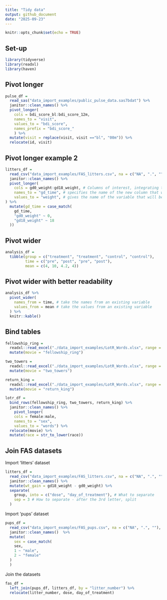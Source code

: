 ```yaml
---
title: "Tidy data"
output: github_document
date: "2025-09-23"
---
```


```r
knitr::opts_chunk$set(echo = TRUE)
```

## Set-up

```r
library(tidyverse)
library(readxl)
library(haven)
```

## Pivot longer

```r
pulse_df =
  read_sas("data_import_examples/public_pulse_data.sas7bdat") %>% 
  janitor::clean_names() %>% 
  pivot_longer(
    cols = bdi_score_bl:bdi_score_12m,
    names_to = "visit",
    values_to = "bdi_score",
    names_prefix = "bdi_score_"
    ) %>% 
  mutate(visit = replace(visit, visit =="bl", "00m")) %>% 
  relocate(id, visit)
```

## Pivot longer example 2

```r
litters_df =
  read_csv("data_import_examples/FAS_litters.csv", na = c("NA", ".", "")) %>% 
  janitor::clean_names() %>% 
  pivot_longer(
    cols = gd0_weight:gd18_weight, # Columns of interest, integrating the columns into each other
    names_to = "gd_time", # specifies the name of the new column that will be created to store the original column names from the "wide" format data, after they have been pivoted into a "long" format
    values_to = "weight", # gives the name of the variable that will be created from the data stored in the cell value
) %>% 
  mutate(gd_time = case_match(
    gd_time,
    "gd0_weight" ~ 0,
    "gd18_weight" ~ 18
  ))
```

## Pivot wider

```r
analysis_df =
  tibble(group = c("treatment", "treatment", "control", "control"),
         time = c("pre", "post", "pre", "post"),
         mean = c(4, 10, 4.2, 4))
```

## Pivot wider with better readability
```r
analysis_df %>% 
  pivot_wider(
    names_from = time, # take the names from an existing variable
    values_from = mean # take the values from an existing variable
  ) %>% 
  knitr::kable()
```

## Bind tables

```r
fellowship_ring = 
  readxl::read_excel("./data_import_examples/LotR_Words.xlsx", range = "B3:D6") |>
  mutate(movie = "fellowship_ring")

two_towers = 
  readxl::read_excel("./data_import_examples/LotR_Words.xlsx", range = "F3:H6") |>
  mutate(movie = "two_towers")

return_king = 
  readxl::read_excel("./data_import_examples/LotR_Words.xlsx", range = "J3:L6") |>
  mutate(movie = "return_king")

lotr_df = 
  bind_rows(fellowship_ring, two_towers, return_king) %>% 
  janitor::clean_names() %>% 
    pivot_longer(
    cols = female:male,
    names_to = "sex",
    values_to = "words") %>% 
  relocate(movie) %>% 
  mutate(race = str_to_lower(race))
```

## Join FAS datasets

Import 'litters' dataset

```r
litters_df =
  read_csv("data_import_examples/FAS_litters.csv", na = c("NA", ".", "")) %>% 
  janitor::clean_names() %>% 
  mutate(wt_gain = gd18_weight - gd0_weight) %>% 
  separate(
    group, into = c("dose", "day_of_treatment"), # What to separate
    sep = 3 # How to separate - after the 3rd letter, split
  )
```

Import 'pups' dataset

```r
pups_df =
  read_csv("data_import_examples/FAS_pups.csv", na = c("NA", ".", ""), skip = 3) %>% 
  janitor::clean_names()  %>% 
  mutate(
    sex = case_match(
    sex,
    1 ~ "male",
    2 ~ "female"
  )
  )
```

Join the datasets

```r
fas_df =
  left_join(pups_df, litters_df, by = "litter_number") %>% 
  relocate(litter_number, dose, day_of_treatment)
```


